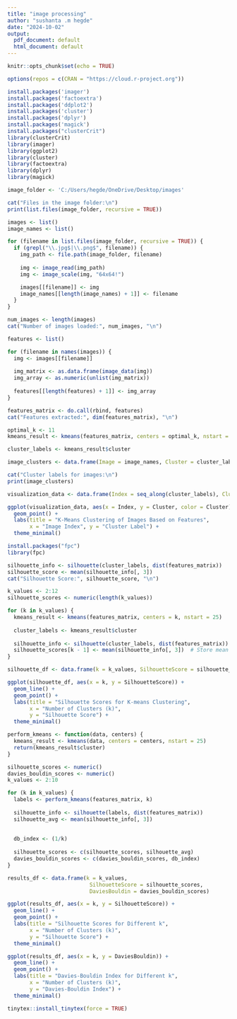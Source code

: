 ---
title: "image processing"
author: "sushanta .m hegde"
date: "2024-10-02"
output:
  pdf_document: default
  html_document: default
---

```{r setup, include=FALSE}
knitr::opts_chunk$set(echo = TRUE)
```

```{r}
options(repos = c(CRAN = "https://cloud.r-project.org"))
```

```{r}
install.packages('imager')
install.packages('factoextra')
install.packages('ddplot2')
install.packages('cluster')
install.packages('dplyr')
install.packages('magick')
install.packages("clusterCrit")
library(clusterCrit)
library(imager)     
library(ggplot2)     
library(cluster)    
library(factoextra)
library(dplyr)
library(magick) 
```



```{r}
image_folder <- 'C:/Users/hegde/OneDrive/Desktop/images'  

cat("Files in the image folder:\n")
print(list.files(image_folder, recursive = TRUE))  

images <- list()
image_names <- list()

for (filename in list.files(image_folder, recursive = TRUE)) {
  if (grepl("\\.jpg$|\\.png$", filename)) {  
    img_path <- file.path(image_folder, filename)
    
    img <- image_read(img_path)
    img <- image_scale(img, "64x64!")  

    images[[filename]] <- img 
    image_names[[length(image_names) + 1]] <- filename  
  }
}

num_images <- length(images)
cat("Number of images loaded:", num_images, "\n")
```


```{r}
features <- list()

for (filename in names(images)) {
  img <- images[[filename]]
  
  img_matrix <- as.data.frame(image_data(img))  
  img_array <- as.numeric(unlist(img_matrix))  
  
  features[[length(features) + 1]] <- img_array  
}

features_matrix <- do.call(rbind, features)
cat("Features extracted:", dim(features_matrix), "\n")
```



```{r}
optimal_k <- 11 
kmeans_result <- kmeans(features_matrix, centers = optimal_k, nstart = 25)

cluster_labels <- kmeans_result$cluster

image_clusters <- data.frame(Image = image_names, Cluster = cluster_labels)

cat("Cluster labels for images:\n")
print(image_clusters)
```


```{r}
visualization_data <- data.frame(Index = seq_along(cluster_labels), Cluster = factor(cluster_labels))

ggplot(visualization_data, aes(x = Index, y = Cluster, color = Cluster)) +
  geom_point() +
  labs(title = "K-Means Clustering of Images Based on Features",
       x = "Image Index", y = "Cluster Label") +
  theme_minimal()
```




```{r}
install.packages("fpc")  
library(fpc)              
```


```{r}
silhouette_info <- silhouette(cluster_labels, dist(features_matrix))
silhouette_score <- mean(silhouette_info[, 3])
cat("Silhouette Score:", silhouette_score, "\n")
```


```{r}
k_values <- 2:12
silhouette_scores <- numeric(length(k_values))

for (k in k_values) {
  kmeans_result <- kmeans(features_matrix, centers = k, nstart = 25)
  
  cluster_labels <- kmeans_result$cluster
  
  silhouette_info <- silhouette(cluster_labels, dist(features_matrix))
  silhouette_scores[k - 1] <- mean(silhouette_info[, 3])  # Store mean silhouette score
}

silhouette_df <- data.frame(k = k_values, SilhouetteScore = silhouette_scores)

ggplot(silhouette_df, aes(x = k, y = SilhouetteScore)) +
  geom_line() +
  geom_point() +
  labs(title = "Silhouette Scores for K-means Clustering",
       x = "Number of Clusters (k)",
       y = "Silhouette Score") +
  theme_minimal()
```



```{r}
perform_kmeans <- function(data, centers) {
  kmeans_result <- kmeans(data, centers = centers, nstart = 25)
  return(kmeans_result$cluster)
}

silhouette_scores <- numeric()
davies_bouldin_scores <- numeric()
k_values <- 2:10 

for (k in k_values) {
  labels <- perform_kmeans(features_matrix, k)
  
  silhouette_info <- silhouette(labels, dist(features_matrix))
  silhouette_avg <- mean(silhouette_info[, 3])
  
  
  db_index <- (1/k) 
  
  silhouette_scores <- c(silhouette_scores, silhouette_avg)
  davies_bouldin_scores <- c(davies_bouldin_scores, db_index)
}

results_df <- data.frame(k = k_values, 
                          SilhouetteScore = silhouette_scores, 
                          DaviesBouldin = davies_bouldin_scores)

ggplot(results_df, aes(x = k, y = SilhouetteScore)) +
  geom_line() +
  geom_point() +
  labs(title = "Silhouette Scores for Different k", 
       x = "Number of Clusters (k)", 
       y = "Silhouette Score") +
  theme_minimal()

ggplot(results_df, aes(x = k, y = DaviesBouldin)) +
  geom_line() +
  geom_point() +
  labs(title = "Davies-Bouldin Index for Different k", 
       x = "Number of Clusters (k)", 
       y = "Davies-Bouldin Index") +
  theme_minimal()
```

```{r}
tinytex::install_tinytex(force = TRUE)
```






